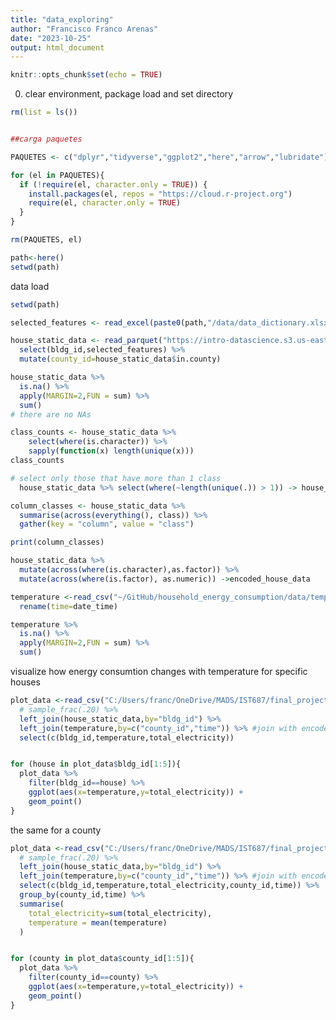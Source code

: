 ```yaml
---
title: "data_exploring"
author: "Francisco Franco Arenas"
date: "2023-10-25"
output: html_document
---
```


```r
knitr::opts_chunk$set(echo = TRUE)
```


0. clear environment, package load and set directory
```r
rm(list = ls())


##carga paquetes

PAQUETES <- c("dplyr","tidyverse","ggplot2","here","arrow","lubridate")

for (el in PAQUETES){
  if (!require(el, character.only = TRUE)) {
    install.packages(el, repos = "https://cloud.r-project.org")
    require(el, character.only = TRUE)
  }
}

rm(PAQUETES, el)

path<-here()
setwd(path)

```


data load
```r
setwd(path)

selected_features <- read_excel(paste0(path,"/data/data_dictionary.xlsx"),sheet=3) %>% pull()

house_static_data <- read_parquet("https://intro-datascience.s3.us-east-2.amazonaws.com/SC-data/static_house_info.parquet") %>% 
  select(bldg_id,selected_features) %>% 
  mutate(county_id=house_static_data$in.county)

```

```r
house_static_data %>% 
  is.na() %>% 
  apply(MARGIN=2,FUN = sum) %>% 
  sum()
# there are no NAs
```

```r
class_counts <- house_static_data %>% 
    select(where(is.character)) %>% 
    sapply(function(x) length(unique(x)))
class_counts
```
```r
# select only those that have more than 1 class
  house_static_data %>% select(where(~length(unique(.)) > 1)) -> house_static_data
```

```r
column_classes <- house_static_data %>% 
  summarise(across(everything(), class)) %>% 
  gather(key = "column", value = "class")

print(column_classes)
```

```r
house_static_data %>%
  mutate(across(where(is.character),as.factor)) %>% 
  mutate(across(where(is.factor), as.numeric)) ->encoded_house_data
```

```r
temperature <-read_csv("~/GitHub/household_energy_consumption/data/temperature.csv") %>% 
  rename(time=date_time)

temperature %>% 
  is.na() %>% 
  apply(MARGIN=2,FUN = sum) %>% 
  sum()
```
visualize how energy consumtion changes with temperature for specific houses
```r
plot_data <-read_csv("C:/Users/franc/OneDrive/MADS/IST687/final_project/electricity_consumption.csv") %>%
  # sample_frac(.20) %>% 
  left_join(house_static_data,by="bldg_id") %>% 
  left_join(temperature,by=c("county_id","time")) %>% #join with encoded data
  select(c(bldg_id,temperature,total_electricity))


for (house in plot_data$bldg_id[1:5]){
  plot_data %>% 
    filter(bldg_id==house) %>% 
    ggplot(aes(x=temperature,y=total_electricity)) +
    geom_point()
}
```
the same for a county
```r
plot_data <-read_csv("C:/Users/franc/OneDrive/MADS/IST687/final_project/electricity_consumption.csv") %>%
  # sample_frac(.20) %>% 
  left_join(house_static_data,by="bldg_id") %>% 
  left_join(temperature,by=c("county_id","time")) %>% #join with encoded data
  select(c(bldg_id,temperature,total_electricity,county_id,time)) %>% 
  group_by(county_id,time) %>% 
  summarise(
    total_electricity=sum(total_electricity),
    temperature = mean(temperature)
  )


for (county in plot_data$county_id[1:5]){
  plot_data %>% 
    filter(county_id==county) %>% 
    ggplot(aes(x=temperature,y=total_electricity)) +
    geom_point()
}
```
